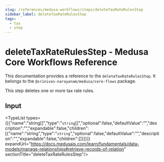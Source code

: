 ```yaml
---
slug: /references/medusa-workflows/steps/deleteTaxRateRulesStep
sidebar_label: deleteTaxRateRulesStep
tags:
  - tax
  - step
---
```



# deleteTaxRateRulesStep - Medusa Core Workflows Reference

This documentation provides a reference to the `deleteTaxRateRulesStep`. It belongs to the `@srinivas-narayanam/medusa/core-flows` package.

This step deletes one or more tax rate rules.

## Input

<TypeList types={[{"name":"string[]","type":"`string`[]","optional":false,"defaultValue":"","description":"","expandable":false,"children":[{"name":"string","type":"`string`","optional":false,"defaultValue":"","description":"","expandable":false,"children":[]}]}]} expandUrl="https://docs.medusajs.com/learn/fundamentals/data-models/manage-relationships#retrieve-records-of-relation" sectionTitle="deleteTaxRateRulesStep"/>
